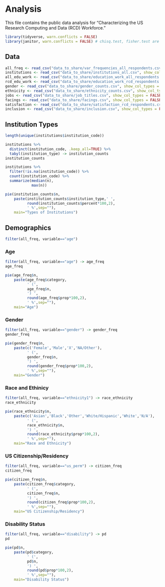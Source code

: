 # Analysis

This file contains the public data analysis for "Characterizing the US Research Computing and Data (RCD) Workforce."

```r
library(tidyverse, warn.conflicts = FALSE)
library(janitor, warn.conflicts = FALSE) # chisq.test, fisher.test are masked from package:stats
```

## Data

```r
all_freq <- read_csv("data_to_share/var_frequencies_all_respondents.csv", show_col_types = FALSE)
institutions <- read_csv("data_to_share/institutions_all.csv", show_col_types = FALSE)
all_edu_work <- read_csv("data_to_share/education_work_all_respondents.csv", show_col_types = FALSE)
rcd_edu_work <- read_csv("data_to_share/education_work_rcd_respondents.csv", show_col_types = FALSE)
gender <- read_csv("data_to_share/gender_counts.csv", show_col_types = FALSE)
ethnicity <- read_csv("data_to_share/ethnicity_counts.csv", show_col_types = FALSE)
jobs <- read_csv("data_to_share/job_titles.csv", show_col_types = FALSE)
facings <- read_csv("data_to_share/facings.csv", show_col_types = FALSE)
satisfaction <- read_csv("data_to_share/satisfaction_rcd_respondents.csv", show_col_types = FALSE)
inclusion <- read_csv("data_to_share/inclusion.csv", show_col_types = FALSE)
```

## Institution Types

```r
length(unique(institutions$institution_code))

institutions %>%
  distinct(institution_code, .keep_all=TRUE) %>%
  tabyl(institution_type) -> institution_counts
institution_counts
```

```r

institutions %>%
  filter(!is.na(institution_code)) %>%
  count(institution_code) %>%
  summarize(median(n),
            max(n))
```

```r
pie(institution_counts$n, 
    paste(institution_counts$institution_type,' ',
          round(institution_counts$percent*100,2),
          ' %',sep=""), 
    main="Types of Institutions")
```

## Demographics

```r
filter(all_freq, variable=="age")
```

### Age

```r
filter(all_freq, variable=="age") -> age_freq
age_freq
```

```r
pie(age_freq$n, 
    paste(age_freq$category,
          ' (',
          age_freq$n,
          ') ',
          round(age_freq$prop*100,2),
          ' %',sep=""), 
    main="Age")
```

### Gender

```r
filter(all_freq, variable=="gender") -> gender_freq
gender_freq
```

```r
pie(gender_freq$n, 
    paste(c('Female','Male','X','NA/Other'),
          ' (',
          gender_freq$n,
          ') ',
          round(gender_freq$prop*100,2),
          ' %',sep=""), 
    main="Gender")
```


### Race and Ethinicy

```r
filter(all_freq, variable=="ethnicity1") -> race_ethnicity
race_ethnicity
```

```r
pie(race_ethnicity$n, 
    paste(c('Asian','Black','Other','White/Hispanic','White','N/A'),
          ' (',
          race_ethnicity$n,
          ') ',
          round(race_ethnicity$prop*100,2),
          ' %',sep=""), 
    main="Race and Ethnicity")
```

### US Citizenship/Residency

```r
filter(all_freq, variable=="us_perm") -> citizen_freq
citizen_freq
```

```r
pie(citizen_freq$n, 
    paste(citizen_freq$category,
          ' (',
          citizen_freq$n,
          ') ',
          round(citizen_freq$prop*100,2),
          ' %',sep=""), 
    main="US Citizenship/Residency")
```

### Disability Status

```r
filter(all_freq, variable=="disability") -> pd
pd
```

```r
pie(pd$n, 
    paste(pd$category,
          ' (',
          pd$n,
          ') ',
          round(pd$prop*100,2),
          ' %',sep=""), 
    main="Disability Status")
```
